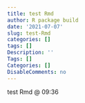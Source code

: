 ```yaml
---
title: test Rmd
author: R package build
date: '2021-07-07'
slug: test-Rmd
categories: []
tags: []
Description: ''
Tags: []
Categories: []
DisableComments: no
---
```


test Rmd @ 09:36